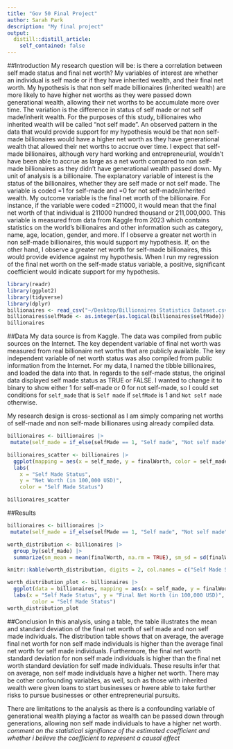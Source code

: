 ```yaml
---
title: "Gov 50 Final Project"
author: Sarah Park
description: "My final project"
output:
  distill::distill_article:
    self_contained: false
---
```

##Introduction
My research question will be: is there a correlation between self made status and final net worth? My variables of interest are whether an individual is self made or if they have inherited wealth, and their final net worth. My hypothesis is that non self made billionaires (inherited wealth) are more likely to have higher net worths as they were passed down generational wealth, allowing their net worths to be accumulate more over time. The variation is the difference in status of self made or not self made/inherit wealth. For the purposes of this study, billionaires who inherited wealth will be called "not self made". An observed pattern in the data that would provide support for my hypothesis would be that non self-made billionaires would have a higher net worth as they have generational wealth that allowed their net worths to accrue over time. I expect that self-made billionaires, although very hard working and entrepreneurial, wouldn't have been able to accrue as large as a net worth compared to non self-made billionaires as they didn't have generational wealth passed down. My unit of analysis is a billionaire. The explanatory variable of interest is the status of the billionaires, whether they are self made or not self made. The variable is coded =1 for self-made and =0 for not self-made/inherited wealth. My outcome variable is the final net worth of the billionaire. For instance, if the variable were coded =211000, it would mean that the final net worth of that individual is 211000 hundred thousand or 211,000,000. This variable is measured from data from Kaggle from 2023 which contains statistics on the world's billionaires and other information such as category, name, age, location, gender, and more. If I observe a greater net worth in non self-made billionaires, this would support my hypothesis. If, on the other hand, I observe a greater net worth for self-made billionaires, this would provide evidence against my hypothesis. When I run my regression of the final net worth on the self-made status variable, a positive, significant coefficient would indicate support for my hypothesis.


```r
library(readr)
library(ggplot2)
library(tidyverse)
library(dplyr)
billionaires <- read_csv("~/Desktop/Billionaires Statistics Dataset.csv", show_col_types = FALSE)
billionaires$selfMade <- as.integer(as.logical(billionaires$selfMade))
billionaires
```

##Data
My data source is from Kaggle. The data was compiled from public sources on the Internet. The key dependent variable of final net worth was measured from real billionaire net worths that are publicly available. The key independent variable of net worth status was also compiled from public information from the Internet. For my data, I named the tibble billionaires, and loaded the data into that. In regards to the self-made status, the original data displayed self made status as TRUE or FALSE. I wanted to change it to binary to show either 1 for self-made or 0 for not self-made, so I could set conditions for `self_made` that is `Self made` if `selfMade` is 1 and `Not self made` otherwise. 

My research design is cross-sectional as I am simply comparing net worths of self-made and non self-made billionares using already compiled data. 

```r
billionaires <- billionaires |>
 mutate(self_made = if_else(selfMade == 1, "Self made", "Not self made")) 

billionaires_scatter <- billionaires |>
  ggplot(mapping = aes(x = self_made, y = finalWorth, color = self_made)) + geom_point() +
  labs(
    x = "Self Made Status",
    y = "Net Worth (in 100,000 USD)",
    color = "Self Made Status")

billionaires_scatter
```

##Results
```r
billionaires <- billionaires |>
 mutate(self_made = if_else(selfMade == 1, "Self made", "Not self made")) 

worth_distribution <- billionaires |>
  group_by(self_made) |>
  summarize(sm_mean = mean(finalWorth, na.rm = TRUE), sm_sd = sd(finalWorth, na.rm = TRUE))

knitr::kable(worth_distribution, digits = 2, col.names = c("Self Made Status", "Final Net Worth Mean", "Final Net Worth Standard Deviation"))

worth_distribution_plot <- billionaires |>
  ggplot(data = billionaires, mapping = aes(x = self_made, y = finalWorth, color = self_made)) + geom_boxplot() +
  labs(x = "Self Made Status", y = "Final Net Worth (in 100,000 USD)",
        color = "Self Made Status")
worth_distribution_plot
```
##Conclusion
In this analysis, using a table, the table illustrates the mean and standard deviation of the final net worth of self made and non self made individuals. The distribution table shows that on average, the average final net worth for non self made individuals is higher than the average final net worth for self made individuals. Furthermore, the final net worth standard deviation for non self made individuals is higher than the final net worth standard deviation for self made individuals. These results infer that on average, non self made individuals have a higher net worth. There may be cother confounding variables, as well, such as those with inherited wealth were given loans to start businesses or hwere able to take further risks to pursue businesses or other entrepreneurial pursuits.

There are limitations to the analysis as there is a confounding variable of generational wealth playing a factor as wealth can be passed down through generations, allowing non self made individuals to have a higher net worth. 
*comment on the statistical signifiance of the estimated coefficient and whether i believe the coefficient to represent a causal effect*
